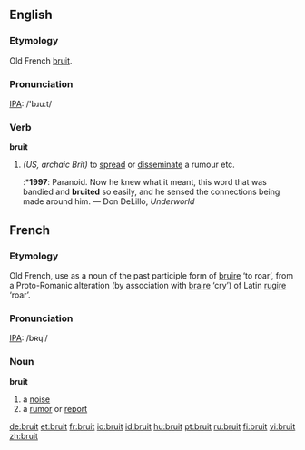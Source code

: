 ==English==
===Etymology===
Old French [[bruit#French|bruit]].

===Pronunciation===
[[IPA]]: /'bɹu:t/

===Verb===
'''bruit'''
# ''(US, archaic Brit)'' to [[spread]] or [[disseminate]] a rumour etc.
#:*'''1997''': Paranoid.  Now he knew what it meant, this word that was bandied and '''bruited''' so easily, and he sensed the connections being made around him. — Don DeLillo, ''Underworld''


==French==
===Etymology===
Old French, use as a noun of the past participle form of [[bruire]] ‘to roar’, from a Proto-Romanic alteration (by association with [[braire]] ‘cry’) of Latin [[rugire]] ‘roar’.

===Pronunciation===
[[IPA]]: /bʀɥi/

===Noun===
'''bruit''' {{m}}

#a [[noise]]
#a [[rumor]] or [[report]]

[[de:bruit]]
[[et:bruit]]
[[fr:bruit]]
[[io:bruit]]
[[id:bruit]]
[[hu:bruit]]
[[pt:bruit]]
[[ru:bruit]]
[[fi:bruit]]
[[vi:bruit]]
[[zh:bruit]]